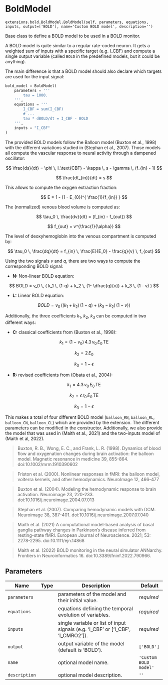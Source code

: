 # BoldModel { #ANNarchy.extensions.bold.BoldModel.BoldModel }

`extensions.bold.BoldModel.BoldModel(self, parameters, equations, inputs, output=['BOLD'], name='Custom BOLD model', description='')`

Base class to define a BOLD model to be used in a BOLD monitor.

A BOLD model is quite similar to a regular rate-coded neuron. It gets a weighted sum of inputs with a specific target (e.g. I_CBF) and compute a single output variable (called `BOLD` in the predefined models, but it could be anything).

The main difference is that a BOLD model should also declare which targets are used for the input signal:

```python
bold_model = BoldModel(
    parameters = '''
        tau = 1000.
    ''',
    equations = '''
        I_CBF = sum(I_CBF)
        # ...
        tau * dBOLD/dt = I_CBF - BOLD
    ''',
    inputs = "I_CBF"
)
```

The provided BOLD models follow the Balloon model (Buxton et al., 1998) with the different variations studied in (Stephan et al., 2007). Those models all compute the vascular response to neural activity through a dampened oscillator:

$$
    \frac{ds}{dt} = \phi \, I_\text{CBF} - \kappa \, s - \gamma \, (f_{in} - 1)
$$

$$
    \frac{df_{in}}{dt} = s
$$

This allows to compute the oxygen extraction fraction:

$$
    E = 1 - (1 - E_{0})^{ \frac{1}{f_{in}} }
$$

The (normalized) venous blood volume is computed as:

$$
    \tau_0 \, \frac{dv}{dt} = (f_{in} - f_{out})
$$

$$
    f_{out} = v^{\frac{1}{\alpha}}
$$

The level of deoxyhemoglobin into the venous compartment is computed by:

$$
    \tau_0 \, \frac{dq}{dt} = f_{in} \, \frac{E}{E_0} - \frac{q}{v} \, f_{out}
$$

Using the two signals $v$ and $q$, there are two ways to compute the corresponding BOLD signal:

* **N:** Non-linear BOLD equation:

$$
    BOLD = v_0 \, ( k_1 \, (1-q) + k_2 \, (1- \dfrac{q}{v}) + k_3 \, (1 - v) )
$$

* **L:** Linear BOLD equation:

$$
    BOLD = v_0 \, ((k_1 + k_2) \, (1 - q) + (k_3 - k_2) \, (1 - v)) 
$$

Additionally, the three coefficients $k_1$, $k_2$, $k_3$ can be computed in two different ways:

* **C:** classical coefficients from (Buxton et al., 1998):

$$k_1            = (1 - v_0) \, 4.3 \, v_0 \, E_0 \, \text{TE}$$

$$k_2            = 2 \, E_0$$

$$k_3            = 1 - \epsilon$$

* **R:** revised coefficients from (Obata et al., 2004):

$$k_1            = 4.3 \, v_0 \, E_0 \, \text{TE}$$

$$k_2            = \epsilon \, r_0 \, E_0 \, \text{TE}$$

$$k_3            = 1 - \epsilon$$

This makes a total of four different BOLD model (`balloon_RN`, `balloon_RL`, `balloon_CN`, `balloon_CL`) which are provided by the extension. The different parameters can be modified in the constructor. Additionally, we also provide the model that was used in (Maith et al., 2021) and the two-inputs model of (Maith et al, 2022).

> Buxton, R. B., Wong, E. C., and Frank, L. R. (1998). Dynamics of blood flow and oxygenation changes during brain activation: the balloon model. Magnetic resonance in medicine 39, 855-864. doi:10.1002/mrm.1910390602

> Friston et al. (2000). Nonlinear responses in fMRI: the balloon model, volterra kernels, and other hemodynamics. NeuroImage 12, 466-477

> Buxton et al. (2004). Modeling the hemodynamic response to brain activation. Neuroimage 23, 220-233. doi:10.1016/j.neuroimage.2004.07.013

> Stephan et al. (2007). Comparing hemodynamic models with DCM. Neuroimage 38, 387-401. doi:10.1016/j.neuroimage.2007.07.040

> Maith et al. (2021) A computational model-based analysis of basal ganglia pathway changes in Parkinson's disease inferred from resting-state fMRI. European Journal of Neuroscience. 2021; 53: 2278-2295. doi:10.1111/ejn.14868 

> Maith et al. (2022) BOLD monitoring in the neural simulator ANNarchy. Frontiers in Neuroinformatics 16. doi:10.3389/fninf.2022.790966.

## Parameters

| Name          | Type   | Description                                                                      | Default               |
|---------------|--------|----------------------------------------------------------------------------------|-----------------------|
| `parameters`  |        | parameters of the model and their initial value.                                 | _required_            |
| `equations`   |        | equations defining the temporal evolution of variables.                          | _required_            |
| `inputs`      |        | single variable or list of input signals (e.g. 'I_CBF' or ['I_CBF', 'I_CMRO2']). | _required_            |
| `output`      |        | output variable of the model (default is 'BOLD').                                | `['BOLD']`            |
| `name`        |        | optional model name.                                                             | `'Custom BOLD model'` |
| `description` |        | optional model description.                                                      | `''`                  |